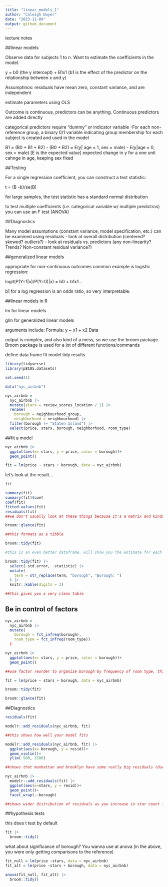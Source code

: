 ```yaml
---
title: "linear_models_1"
author: "Caleigh Dwyer"
date: "2023-11-09"
output: github_document
---
```


lecture notes

##linear models

Observe data for subjects 1 to n. Want to estimate the coefficients in the model.

y = b0 (the y intercept) + B1x1 (b1 is the effect of the predictor on the relationship between x and y)

Assumptinos: residuals have mean zero, constant variance, and are independent

estimate parameters using OLS

Outcome is continuous, predictors can be anything. Continuous predictors are added directly

categorical predictors require "dummy" or indicator variable
-For each non-reference group, a binary 0/1 variable indicating group membership for each subject is created and used in the model

B1 = (B0 + B1 + B2) - (B0 + B2)
  = E(y| age = 1, sex = male) - E(y|age = 0, sex = male)
  [E is the expected value]
  expected change in y for a one unit cahnge in age, keeping sex fixed

##Testing

For a single regression coefficient, you can construct a test statistic:

t = (B -b)/se(B)

for large samples, the test statistic has a standard normal distribution

to test multiple coefficients (i.e. categorical variable w/ multiple predictros) you can use an F test (ANOVA)

##Diagnostics

Many model assumptions (constant variance, model specification, etc.) can be examined using residuals
- look at overall distribution (centered? skewed? outliers?)
- look at residuals vs. predictors (any non-linearity? Trends? Non-constant residual variance?)

##generalized linear models

appropriate for non-continuous outcomes
common example is logistic regression:

logit(P(Y=1|x)/P(Y=0)|x) = b0 + b1x1...

b1 for a log regression is an odds ratio, so very interpretable. 

##linear models in R

lm for linear models

glm for generalized linear models

arguments include:
Formula: y ~ x1 + x2
Data

output is complex, and also kind of a mess, so we use the broom package. Broom package is used for a lot of different functions/commands

define data frame
fit model
tidy results


```r
library(tidyverse)
library(p8105.datasets)

set.seed(1)

```


```r
data("nyc_airbnb")

nyc_airbnb = 
  nyc_airbnb |> 
  mutate(stars = review_scores_location / 2) |> 
  rename(
    borough = neighbourhood_group,
    neighborhood = neighbourhood) |> 
  filter(borough != "Staten Island") |> 
  select(price, stars, borough, neighborhood, room_type)
```


##fit a model

```r
nyc_airbnb |> 
  ggplot(aes(x= stars, y = price, color = borough))+
  geom_point()
```


```r
fit = lm(price ~ stars + borough, data = nyc_airbnb)
```

let's look at the result...

```r
fit

summary(fit)
summary(fit)$coef
coef(fit)
fitted.values(fit)
residuals(fit)
##we don't usually look at these things because it's a matrix and kinda messy
```


```r
broom::glance(fit)

##this formats as a tibble

broom::tidy(fit)

#this is an even better dataframe. will show you the estimate for each category (borough) compared to the reference group

broom::tidy(fit) |> 
  select(-std.error, -statistic) |> 
  mutate(
    term = str_replace(term, "borough", "Borough: ")
  ) |> 
  knitr::kable(digits = 3)

##this gives you a very clean table

```


## Be in control of factors
```r
nyc_airbnb =
  nyc_airbnb |> 
  mutate(
    borough = fct_infreq(borough),
    room_type = fct_infreq(room_type))
  )

nyc_airbnb |> 
  ggplot(aes(x= stars, y = price, color = borough))+
  geom_point()

##use factor reorder to organize borough by frequency of room type, this will make sure that the reference group used by the model is the one with the most observations. When you wanna start interpreting coefficients, it's important to use a logical/feasible reference group
```



```r
fit = lm(price ~ stars + borough, data = nyc_airbnb)

broom::tidy(fit)

broom::glance(fit)
```


##Diagnostics

```r
residuals(fit)

modelr::add_residuals(nyc_airbnb, fit)

##this shows how well your model fits

modelr::add_residuals(nyc_airbnb, fit) |> 
  ggplot(aes(x= borough, y = resid))+
  geom_violin()+
  ylim(-500, 1500)

##shows that manhattan and brooklyn have some really big residuals (due to outlying data)

nyc_airbnb |> 
  modelr::add_residuals(fit) |> 
  ggplot(aes(x=stars, y = resid))+ 
  geom_point()+
  facet_wrap(.~borough)

##shows wider distribution of residuals as you increase in star count in manhattan and brooklyn
```

##hypothesis tests

this does t test by default
```r
fit |> 
  broom::tidy()
```


what about significance of borough? You wanna use at anova (in the above,  you were only getting comparisons to the reference)

```r
fit_null = lm(price ~stars, data = nyc_airbnb)
fit_alt = lm(price ~stars + borough, data = nyc_airbnb)

anova(fit_null, fit_alt) |> 
  broom::tidy()


```

